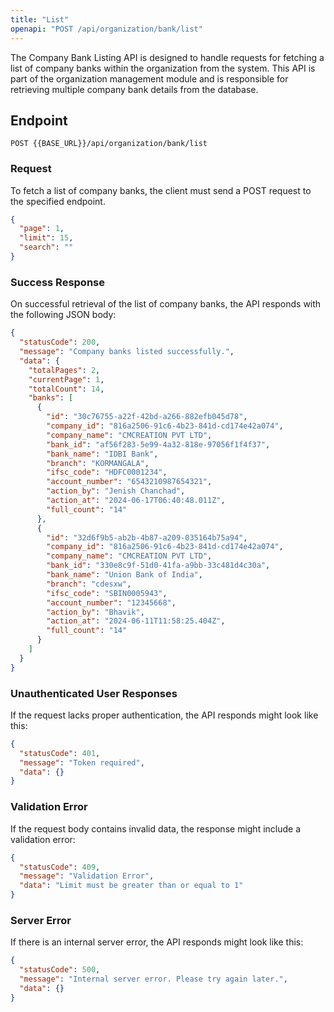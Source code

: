---
title: "List"
openapi: "POST /api/organization/bank/list"
---

The Company Bank Listing API is designed to handle requests for fetching a list of company banks within the organization from the system. This API is part of the organization management module and is responsible for retrieving multiple company bank details from the database.

## Endpoint

`POST {{BASE_URL}}/api/organization/bank/list`

### Request

To fetch a list of company banks, the client must send a POST request to the specified endpoint.

```json
{
  "page": 1,
  "limit": 15,
  "search": ""
}
```

### Success Response

On successful retrieval of the list of company banks, the API responds with the following JSON body:

```json
{
  "statusCode": 200,
  "message": "Company banks listed successfully.",
  "data": {
    "totalPages": 2,
    "currentPage": 1,
    "totalCount": 14,
    "banks": [
      {
        "id": "30c76755-a22f-42bd-a266-882efb045d78",
        "company_id": "816a2506-91c6-4b23-841d-cd174e42a074",
        "company_name": "CMCREATION PVT LTD",
        "bank_id": "af56f283-5e99-4a32-818e-97056f1f4f37",
        "bank_name": "IDBI Bank",
        "branch": "KORMANGALA",
        "ifsc_code": "HDFC0001234",
        "account_number": "6543210987654321",
        "action_by": "Jenish Chanchad",
        "action_at": "2024-06-17T06:40:48.011Z",
        "full_count": "14"
      },
      {
        "id": "32d6f9b5-ab2b-4b87-a209-035164b75a94",
        "company_id": "816a2506-91c6-4b23-841d-cd174e42a074",
        "company_name": "CMCREATION PVT LTD",
        "bank_id": "330e8c9f-51d0-41fa-a9bb-33c481d4c30a",
        "bank_name": "Union Bank of India",
        "branch": "cdesxw",
        "ifsc_code": "SBIN0005943",
        "account_number": "12345668",
        "action_by": "Bhavik",
        "action_at": "2024-06-11T11:58:25.404Z",
        "full_count": "14"
      }
    ]
  }
}
```

### Unauthenticated User Responses

If the request lacks proper authentication, the API responds might look like this:

```json
{
  "statusCode": 401,
  "message": "Token required",
  "data": {}
}
```

### Validation Error

If the request body contains invalid data, the response might include a validation error:

```json
{
  "statusCode": 409,
  "message": "Validation Error",
  "data": "Limit must be greater than or equal to 1"
}
```

### Server Error

If there is an internal server error, the API responds might look like this:

```json
{
  "statusCode": 500,
  "message": "Internal server error. Please try again later.",
  "data": {}
}
```
